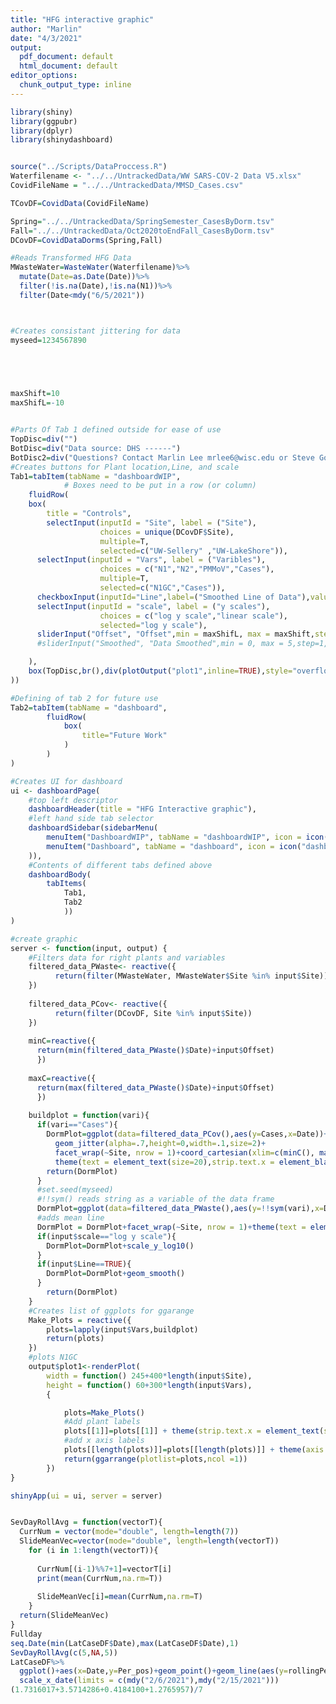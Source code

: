 ```yaml
---
title: "HFG interactive graphic"
author: "Marlin"
date: "4/3/2021"
output:
  pdf_document: default
  html_document: default
editor_options: 
  chunk_output_type: inline
---
```


```r
library(shiny)
library(ggpubr)
library(dplyr)
library(shinydashboard)


source("../Scripts/DataProccess.R")
Waterfilename <- "../../UntrackedData/WW SARS-COV-2 Data V5.xlsx"
CovidFileName = "../../UntrackedData/MMSD_Cases.csv"

TCovDF=CovidData(CovidFileName)

Spring="../../UntrackedData/SpringSemester_CasesByDorm.tsv"
Fall="../../UntrackedData/Oct2020toEndFall_CasesByDorm.tsv"
DCovDF=CovidDataDorms(Spring,Fall)

#Reads Transformed HFG Data
MWasteWater=WasteWater(Waterfilename)%>%
  mutate(Date=as.Date(Date))%>%
  filter(!is.na(Date),!is.na(N1))%>%
  filter(Date<mdy("6/5/2021"))



#Creates consistant jittering for data
myseed=1234567890



  
```

```r
maxShift=10
maxShifL=-10


#Parts Of Tab 1 defined outside for ease of use
TopDisc=div("")
BotDisc=div("Data source: DHS ------")
BotDisc2=div("Questions? Contact Marlin Lee mrlee6@wisc.edu or Steve Goldstein sgoldstein@wisc.edu")
#Creates buttons for Plant location,Line, and scale
Tab1=tabItem(tabName = "dashboardWIP",
            # Boxes need to be put in a row (or column)
    fluidRow(
    box(
        title = "Controls",
        selectInput(inputId = "Site", label = ("Site"),
                    choices = unique(DCovDF$Site),
                    multiple=T,
                    selected=c("UW-Sellery" ,"UW-LakeShore")),
      selectInput(inputId = "Vars", label = ("Varibles"),
                    choices = c("N1","N2","PMMoV","Cases"),
                    multiple=T,
                    selected=c("N1GC","Cases")),
      checkboxInput(inputId="Line",label=("Smoothed Line of Data"),value=T),
      selectInput(inputId = "scale", label = ("y scales"),
                    choices = c("log y scale","linear scale"),
                    selected="log y scale"),
      sliderInput("Offset", "Offset",min = maxShifL, max = maxShift,step=1,value=0)
      #sliderInput("Smoothed", "Data Smoothed",min = 0, max = 5,step=1,value=0)

    ),
    box(TopDisc,br(),div(plotOutput("plot1",inline=TRUE),style="overflow-x: scroll"), br(),BotDisc,BotDisc2)
))

#Defining of tab 2 for future use
Tab2=tabItem(tabName = "dashboard",
        fluidRow(
            box(
                title="Future Work"
            )
        )
)

#Creates UI for dashboard
ui <- dashboardPage(
    #top left descriptor
    dashboardHeader(title = "HFG Interactive graphic"),
    #left hand side tab selector
    dashboardSidebar(sidebarMenu(
        menuItem("DashboardWIP", tabName = "dashboardWIP", icon = icon("dashboard")),
        menuItem("Dashboard", tabName = "dashboard", icon = icon("dashboard"))
    )),
    #Contents of different tabs defined above
    dashboardBody(
        tabItems(
            Tab1,
            Tab2
            ))
)
```


```r
#create graphic                                       
server <- function(input, output) {
    #Filters data for right plants and variables
    filtered_data_PWaste<- reactive({
          return(filter(MWasteWater, MWasteWater$Site %in% input$Site))
    })
    
    filtered_data_PCov<- reactive({
          return(filter(DCovDF, Site %in% input$Site))
    })
    
    minC=reactive({
      return(min(filtered_data_PWaste()$Date)+input$Offset)
      })
    
    maxC=reactive({
      return(max(filtered_data_PWaste()$Date)+input$Offset)
      })
    
    buildplot = function(vari){
      if(vari=="Cases"){
        DormPlot=ggplot(data=filtered_data_PCov(),aes(y=Cases,x=Date))+
          geom_jitter(alpha=.7,height=0,width=.1,size=2)+
          facet_wrap(~Site, nrow = 1)+coord_cartesian(xlim=c(minC(), maxC()))+
          theme(text = element_text(size=20),strip.text.x = element_blank(),axis.text.x = element_blank(),axis.text.y = element_text(size = 15, colour = "black"))+ rremove("xlab")
        return(DormPlot)
      }
      #set.seed(myseed)
      #!!sym() reads string as a variable of the data frame
      DormPlot=ggplot(data=filtered_data_PWaste(),aes(y=!!sym(vari),x=Date))+geom_jitter(alpha=.7,height=0,width=.1,size=2)+ylab(vari)
      #adds mean line
      DormPlot = DormPlot+facet_wrap(~Site, nrow = 1)+theme(text = element_text(size=20),strip.text.x = element_blank(),axis.text.x = element_blank(),axis.text.y = element_text(size = 15, colour = "black"))+ rremove("xlab")
      if(input$scale=="log y scale"){
        DormPlot=DormPlot+scale_y_log10()
      }
      if(input$Line==TRUE){
        DormPlot=DormPlot+geom_smooth()
      }
        return(DormPlot)
    }
    #Creates list of ggplots for ggarange
    Make_Plots = reactive({
        plots=lapply(input$Vars,buildplot)
        return(plots)
    })
    #plots N1GC
    output$plot1<-renderPlot(
        width = function() 245+400*length(input$Site),
        height = function() 60+300*length(input$Vars),
        {

            plots=Make_Plots()
            #Add plant labels
            plots[[1]]=plots[[1]] + theme(strip.text.x = element_text(size = 20, colour = "black"))
            #add x axis labels
            plots[[length(plots)]]=plots[[length(plots)]] + theme(axis.title.x = element_text(size = 20, colour = "black"),axis.text.x = element_text(size = 15, colour = "black"))
            return(ggarrange(plotlist=plots,ncol =1))
        })
}

shinyApp(ui = ui, server = server)



```


```r
SevDayRollAvg = function(vectorT){
  CurrNum = vector(mode="double", length=length(7))
  SlideMeanVec=vector(mode="double", length=length(vectorT))
    for (i in 1:length(vectorT)){
      
      CurrNum[(i-1)%%7+1]=vectorT[i]
      print(mean(CurrNum,na.rm=T))
      
      SlideMeanVec[i]=mean(CurrNum,na.rm=T)
    }
  return(SlideMeanVec)
}
Fullday
seq.Date(min(LatCaseDF$Date),max(LatCaseDF$Date),1)
SevDayRollAvg(c(5,NA,5))
LatCaseDF%>%
  ggplot()+aes(x=Date,y=Per_pos)+geom_point()+geom_line(aes(y=rollingPer_pos),color="Red")+facet_wrap(~Site, nrow = 1)+
  scale_x_date(limits = c(mdy("2/6/2021"),mdy("2/15/2021")))
(1.7316017+3.5714286+0.4184100+1.2765957)/7
```